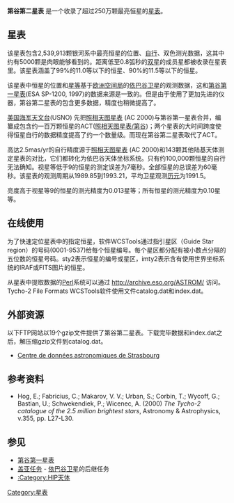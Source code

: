 '''第谷第二星表''' 是一个收录了超过250万颗最亮恒星的[[星表|星表]]。

== 星表 ==
该星表包含2,539,913颗银河系中最亮恒星的位置、[[自行|自行]]、双色测光数据，这其中约有5000颗是肉眼能够看到的。距离低至0.8弧秒的[[双星|双星]]的成员星都被收录在星表里。该星表涵盖了99%的11.0等以下的恒星、90%的11.5等以下的恒星。

该星表中恒星的位置和[[星等|星等]]基于[[欧洲空间局|欧洲空间局]]的[[依巴谷卫星|依巴谷卫星]]的观测数据，这和[[依巴谷星表|第谷第一星表]](ESA SP-1200, 1997)的数据来源是一致的。但是由于使用了更加先进的仪器，第谷第二星表的包含更多数据，精度也稍微提高了。

[[美国海军天文台|美国海军天文台]](USNO) 先把[[照相天图星表|照相天图星表]] (AC 2000)与第谷第一星表合并，编纂成包含约一百万颗恒星的ACT([[照相天图星表/第谷|照相天图星表/第谷]])；两个星表的大时间跨度使得恒星自行的数据精度提高了约一个数量级。而现在第谷第二星表取代了ACT。

高达2.5mas/yr的自行精度源于[[照相天图星表|照相天图星表]] (AC 2000)和143颗其他陆基天体测定星表的对比，它们都转化为依巴谷天体坐标系统。只有约100,000颗恒星的自行无法确知。视星等低于9的恒星的测定误差为7毫秒。全部恒星的总误差为60毫秒。该星表的观测周期从1989.85到1993.21，平均卫星观测[[历元|历元]]为1991.5。

亮度高于视星等9的恒星的测光精度为0.013星等；所有恒星的测光精度为0.10星等。

== 在线使用 ==
为了快速定位星表中的指定恒星，软件WCSTools通过指引星区（Guide Star region）的号码(0001-9537)给每个恒星编号。每个星区都分配有被小数点分隔的五位数的恒星号码。sty2表示恒星的编号或星区，imty2表示含有使用世界坐标系统的IRAF或FITS图片的恒星。

从星表中提取数据的[[Perl|Perl]]系统可以通过 http://archive.eso.org/ASTROM/ {{Wayback|url=http://archive.eso.org/ASTROM/ |date=20120708234552 }} 访问。Tycho-2 File Formats WCSTools软件使用文件catalog.dat和index.dat。

== 外部资源 ==

以下FTP网站以19个gzip文件提供了第谷第二星表。下载完毕数据和index.dat之后，解压缩gzip文件到catalog.dat。

* [http://cdsarc.u-strasbg.fr/viz-bin/Cat?I/259 Centre de données astronomiques de Strasbourg] {{Wayback|url=http://cdsarc.u-strasbg.fr/viz-bin/Cat?I%2F259 |date=20090130090732 }}

== 参考资料 ==
* Hog, E.; Fabricius, C.; Makarov, V. V.; Urban, S.; Corbin, T.; Wycoff, G.; Bastian, U.; Schwekendiek, P.; Wicenec, A. (2000) ''The Tycho-2 catalogue of the 2.5 million brightest stars'', Astronomy & Astrophysics, v.355, pp. L27-L30.

== 参见 ==
* [[依巴谷星表|第谷第一星表]]
* [[盖亚任务|盖亚任务]] - [[依巴谷卫星|依巴谷卫星]]的后继任务
* [[:Category:HIP天体|:Category:HIP天体]]

[[Category:星表|Category:星表]]